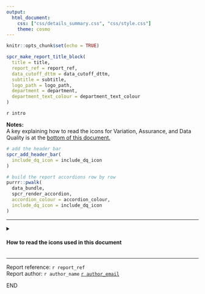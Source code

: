 ```yaml
---
output: 
  html_document:
    css: ["css/details_summary.css", "css/style.css"]
    theme: cosmo
---
```

<body style="background-color:`r paper_colour`;">
```r
knitr::opts_chunk$set(echo = TRUE)
```

```r

spcr_make_report_title_block(
  title = title,
  report_ref = report_ref,
  data_cutoff_dttm = data_cutoff_dttm,
  subtitle = subtitle,
  logo_path = logo_path,
  department = department,
  department_text_colour = department_text_colour
)

```

`r intro`

**Notes:**  
A key explaining how to read the icons for Variation, Assurance, and Data Quality is at the [bottom of this document.](#icon-key)

```r

# add the header bar
spcr_add_header_bar(
  include_dq_icon = include_dq_icon
)

# build the report accordions row by row
purrr::pwalk(
  data_bundle, 
  spcr_render_accordion, 
  accordion_colour = accordion_colour,
  include_dq_icon = include_dq_icon
)

```

---

<!-- HTML to render the dropdown containing the icon key -->
<details>
  <summary>
    <h4 class = "outer_flex" id="icon-key" style = "justify-content: flex-start">
    How to read the icons used in this document
    </h4>
  </summary>
  <div class = "details_content">
    `r spcr_icon_key_explanation()`
  </div>
</details>

---

<!-- Footer -->
Report reference:  `r report_ref`  
Report author:  `r author_name` [`r author_email`](`r paste0("mailto:", author_email, "?subject=Report ", report_ref, "...")`)  

END  
